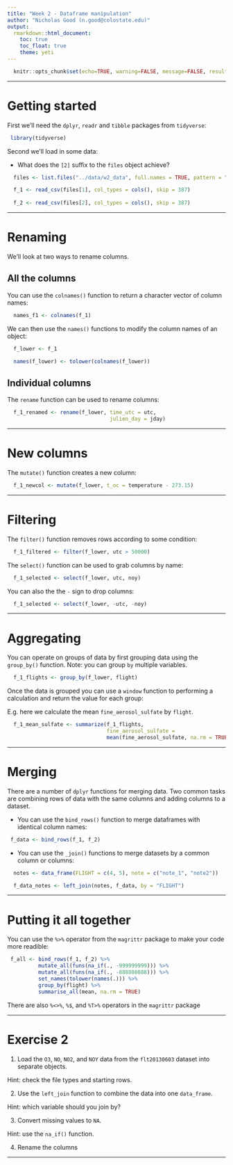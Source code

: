 ```yaml
---
title: "Week 2 - Dataframe manipulation"
author: "Nicholas Good (n.good@colostate.edu)"
output:
  rmarkdown::html_document:
    toc: true
    toc_float: true
    theme: yeti
---
```


```r
  knitr::opts_chunk$set(echo=TRUE, warning=FALSE, message=FALSE, results = 'hide')
```

---

# Getting started

First we'll need the `dplyr`, `readr` and `tibble` packages from `tidyverse`:

```r
 library(tidyverse)
```

Second we'll load in some data:

* What does the `[2]` suffix to the `files` object achieve?

```r
  files <- list.files("../data/w2_data", full.names = TRUE, pattern = "R14.ict$")

  f_1 <- read_csv(files[1], col_types = cols(), skip = 387)
  
  f_2 <- read_csv(files[2], col_types = cols(), skip = 387)
```

---

# Renaming

We'll look at two ways to rename columns.

## All the columns

You can use the `colnames()` function to return a character vector of column names:

```r
  names_f1 <- colnames(f_1)
```

We can then use the `names()` functions to modify the column names of an object:

```r
  f_lower <- f_1

  names(f_lower) <- tolower(colnames(f_lower))
```

## Individual columns

The `rename` function can be used to rename columns:

```r
  f_1_renamed <- rename(f_lower, time_utc = utc,
                                 julien_day = jday)
```

---

# New columns

The `mutate()` function creates a new column:

```r
  f_1_newcol <- mutate(f_lower, t_oc = temperature - 273.15)
```

---

# Filtering

The `filter()` function removes rows according to some condition:

```r
  f_1_filtered <- filter(f_lower, utc > 50000)
```

The `select()` function can be used to grab columns by name:

```r
  f_1_selected <- select(f_lower, utc, noy)
```

You can also the the `-` sign to drop columns:

```r
  f_1_selected <- select(f_lower, -utc, -noy)
```

---

# Aggregating

You can operate on groups of data by first grouping data using the `group_by()` function. Note: you can group `by` multiple variables.

```r
  f_1_flights <- group_by(f_lower, flight)
```

Once the data is grouped you can use a `window` function to performing a calculation and return the value for each group:

E.g. here we calculate the mean `fine_aerosol_sulfate` by `flight`.

```r
  f_1_mean_sulfate <- summarize(f_1_flights,
                                fine_aerosol_sulfate =
                                mean(fine_aerosol_sulfate, na.rm = TRUE))
```

---

# Merging

There are a number of `dplyr` functions for merging data. Two common tasks are combining rows of data with the same columns and adding columns to a dataset.

* You can use the `bind_rows()` function to merge dataframes with identical column names:

```r
 f_data <- bind_rows(f_1, f_2)
```

* You can use the `_join()` functions to merge datasets by a common column or columns:

```r
  notes <- data_frame(FLIGHT = c(4, 5), note = c("note_1", "note2"))

  f_data_notes <- left_join(notes, f_data, by = "FLIGHT")
```

---

# Putting it all together

You can use the `%>%` operator from the `magrittr` package to make your code more readible:

```r
 f_all <- bind_rows(f_1, f_2) %>%
          mutate_all(funs(na_if(., -999999999))) %>%
          mutate_all(funs(na_if(., -888888888))) %>%
          set_names(tolower(names(.))) %>%
          group_by(flight) %>%
          summarise_all(mean, na.rm = TRUE)
```

There are also `%<>%`, `%$`, and `%T>%` operators in the `magrittr` package

---

# Exercise 2

1. Load the  `O3`, `NO`, `NO2`, and `NOY` data from the `flt20130603` dataset into separate objects.

Hint: check the file types and starting rows.

2. Use the `left_join` function to combine the data into one `data_frame`.

Hint: which variable should you join by?

3. Convert missing values to `NA`.

Hint: use the `na_if()` function.

4. Rename the columns

---

